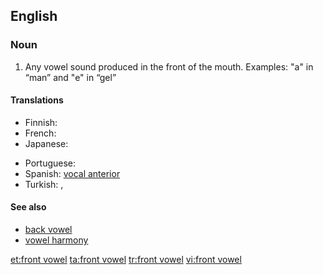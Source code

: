 {{wikipedia}}
==English==

===Noun===
{{en-noun|sg=[[front]] [[vowel]]}}

# {{phonetics}} Any vowel sound produced in the front of the mouth. Examples: "a" in “man” and "e" in “gel”

====Translations====
{{trans-top|Any vowel sound produced in the front of the mouth}}
* Finnish: {{t-|fi|etuvokaali}}
* French: {{t|fr|voyelle antérieure|f}}
* Japanese: {{t|ja|前舌母音|tr=maejitaboin|sc=Jpan}}
{{trans-mid}}
* Portuguese: {{t|pt|vogal anterior|f}}
* Spanish: [[vocal anterior]] {{m}}
* Turkish: {{t+|tr|ince ünlü}},  {{t|tr|ince sesli}}
{{trans-bottom}}

====See also====
* [[back vowel]]
* [[vowel harmony]]

[[et:front vowel]]
[[ta:front vowel]]
[[tr:front vowel]]
[[vi:front vowel]]